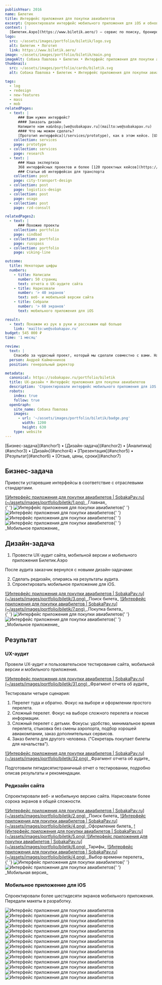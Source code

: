 ```yaml
---
publishYear: 2016
name: Билетик
title: Интерфейс приложения для покупки авиабилетов
excerpt: Спроектировали интерфейс мобильного приложения для iOS и обновили интерфейс сервиса по продаже авиабилетов.
context: |
  [Билетик.Аэро](https://www.biletik.aero/) — сервис по поиску, бронированию и онлайн-продаже дешевых авиабилетов.
logo:
  src: ~/assets/images/portfolio/biletik/logo.svg
  alt: Билетик • Логотип
  link: https://www.biletik.aero/
image: ~/assets/images/portfolio/biletik/main.png
imageAlt: Собака Павлова • Билетик • Интерфейс приложения для покупки авиабилетов
thumbnail:
  src: ~/assets/images/portfolio/cards/biletik.svg
  alt: Собака Павлова • Билетик • Интерфейс приложения для покупки авиабилетов

tags:
  - log
  - redesign
  - new-features
  - mass
  - mob
relatedPages:
  - text: |
      ### Вам нужен интерфейс?
      #### Заказать дизайн
      Напишите нам на&nbsp;[we@sobakapav.ru](mailto:we@sobakapav.ru) 
      #### Что мы можем сделать?
      [Прототип интерфейса](/services/prototype), как в этом кейсе. [UX-дизайн под ключ](/services/ux-design), [редизайн интерфейса](/services/redesign), [продуктовые исследования](/services/research) и [многое другое](/services).
    collection: services
    page: prototype
  - collection: services
    page: research
  - text: |
      ### Наша экспертиза
      368 интерфейсных проектов и более [120 проектных кейсов](https://sobakapav.ru/portfolio).
      ### Статьи об интерфейсах для транспорта
    collection: post
    page: city-transport-design
  - collection: post
    page: logistics-design
  - collection: post
    page: osago
  - collection: post
    page: rzd-consult

relatedPages2:
  - text: |
      ### Похожие проекты
    collection: portfolio
    page: sindbad
  - collection: portfolio
    page: russpass
  - collection: portfolio
    page: viking-line

outcome:
  title: Некоторые цифры
  numbers:
    - title: Написали
      number: 50 страниц
      text: отчета о UX-аудите сайта
    - title: Нарисовали
      number: '> 40 экранов'
      text: веб- и мобильной версии сайта
    - title: Собрали
      number: '> 60 экранов'
      text: мобильного приложения для iOS

result:
  - text: Покажем из рук в руки и расскажем ещё больше
    link: 'mailto:we@sobakapav.ru'
budget: 545 000 ₽
time: '1 месяц'

review:
  text: |
    Спасибо за чудесный проект, который мы сделали совместно с вами. Нас все устроило и было выполнено вами на великолепном уровне.
  person: Андрей Каймачников
  position: генеральный директор

metadata:
  canonical: https://sobakapav.ru/portfolio/biletik
  title: UX-дизайн • Интерфейс приложения для покупки авиабилетов
  description: 'Спроектировали интерфейс мобильного приложения для iOS и обновили интерфейс сервиса по продаже авиабилетов'
  robots:
    index: true
    follow: true
  openGraph:
    site_name: Собака Павлова
    images:
      - url: '~/assets/images/portfolio/biletik/badge.png'
        width: 1200
        height: 630
    type: website
---
```



<TOC>
  [Бизнес-задача](#anchor1) • [Дизайн-задача](#anchor2) • [Аналитика](#anchor3) • [Дизайн](#anchor4) •
  [Презентация](#anchor5) • [Результат](#anchor6) • [Отзыв, цены, сроки](#anchor7)
</TOC>

## <a name="anchor1" />Бизнес-задача

Привести устаревшие интерфейсы в соответствие с отраслевыми стандартами.

<a href="/images/portfolio/biletik/1-1.png" target="_blank">
  ![Интерфейс приложения для покупки авиабилетов | SobakaPav.ru](~/assets/images/portfolio/biletik/1.png)
</a>
_Главная_

<div class="flex gap-2 flex-wrap">
  {' '}
  <Image
    src="~/assets/images/portfolio/biletik/11.png"
    alt="Интерфейс приложения для покупки авиабилетов"
    class="min-w-72 grow shrink basis-0"
  />{' '}
  <Image
    src="~/assets/images/portfolio/biletik/12.png"
    alt="Интерфейс приложения для покупки авиабилетов"
    class="min-w-72 grow shrink basis-0"
  />{' '}
  <Image
    src="~/assets/images/portfolio/biletik/13.png"
    alt="Интерфейс приложения для покупки авиабилетов"
    class="min-w-72 grow shrink basis-0"
  />{' '}
  <Image
    src="~/assets/images/portfolio/biletik/14.png"
    alt="Интерфейс приложения для покупки авиабилетов"
    class="min-w-72 grow shrink basis-0"
  />{' '}
</div>
_Мобильное приложение_

## <a name="anchor2" />Дизайн-задача

1. Провести UX-аудит сайта, мобильной версии и мобильного приложения Билетик.Аэро

После аудита заказчик вернулся с новыми дизайн-задачами:

2. Сделать редизайн, опираясь на результаты аудита.
3. Спроектировать мобильное приложение для iOS.

<a href="/images/portfolio/biletik/3-1.png" target="_blank">
  ![Интерфейс приложения для покупки авиабилетов | SobakaPav.ru](~/assets/images/portfolio/biletik/3.png)
</a>
_Поиск билета_

<a href="/images/portfolio/biletik/7.png" target="_blank">
  ![Интерфейс приложения для покупки авиабилетов | SobakaPav.ru](~/assets/images/portfolio/biletik/7.png)
</a>
_Покупка билета_

<div class="flex gap-2 flex-wrap">
  {' '}
  <Image
    src="~/assets/images/portfolio/biletik/15.png"
    alt="Интерфейс приложения для покупки авиабилетов"
    class="min-w-72 grow shrink basis-0"
  />{' '}
  <Image
    src="~/assets/images/portfolio/biletik/16.png"
    alt="Интерфейс приложения для покупки авиабилетов"
    class="min-w-72 grow shrink basis-0"
  />{' '}
</div>
_Мобильное приложение_

## <a name="anchor3" />Результат

### UX-аудит

Провели UX-аудит и пользовательское тестирование сайта, мобильной версии и мобильного приложения.

<a href="/images/portfolio/biletik/31.png" target="_blank">
  ![Интерфейс приложения для покупки авиабилетов | SobakaPav.ru](~/assets/images/portfolio/biletik/31.png)
</a>
_Фрагмент отчета об аудите_

Тестировали четыре сценария:

1. Перелет туда и обратно. Фокус на выборе и оформлении простого перелета.
2. Сложный перелет. Фокус на выборе сложного перелета и поиске информации.
3. Сложный перелет с детьми. Фокусы: удобство, минимальное время перелета, стыковка без смены аэропорта, подбор хорошей авиакомпании, заказ дополнительных сервисов.
4. Заказ билета для другого человека. ("Секретарь покупает билеты для начальства").

<a href="/images/portfolio/biletik/32.png" target="_blank">
  ![Интерфейс приложения для покупки авиабилетов | SobakaPav.ru](~/assets/images/portfolio/biletik/32.png)
</a>
_Фрагмент отчета об аудите_

Подготовили пятидесятистраничный отчет о тестировании, подробно описав результаты и рекомендации.

### Редизайн сайта

Спроектировали веб- и мобильную версию сайта. Нарисовали более сорока экранов в общей сложности.

<a href="/images/portfolio/biletik/2.png" target="_blank">
  ![Интерфейс приложения для покупки авиабилетов | SobakaPav.ru](~/assets/images/portfolio/biletik/2.png)
</a>
_Поиск билета_

<a href="/images/portfolio/biletik/4.png" target="_blank">
  ![Интерфейс приложения для покупки авиабилетов | SobakaPav.ru](~/assets/images/portfolio/biletik/4.png)
</a>
_Оформление билета_

<a href="/images/portfolio/biletik/5.png" target="_blank">
  ![Интерфейс приложения для покупки авиабилетов | SobakaPav.ru](~/assets/images/portfolio/biletik/5.png)
</a>
<a href="/images/portfolio/biletik/6.png" target="_blank">
  ![Интерфейс приложения для покупки авиабилетов | SobakaPav.ru](~/assets/images/portfolio/biletik/6.png)
</a>
_Тарифы_

<a href="/images/portfolio/biletik/4.png" target="_blank">
  ![Интерфейс приложения для покупки авиабилетов | SobakaPav.ru](~/assets/images/portfolio/biletik/4.png)
</a>
_Выбор времени перелета_

<div class="flex gap-2 flex-wrap">
  {' '}
  <Image
    src="~/assets/images/portfolio/biletik/9.png"
    alt="Интерфейс приложения для покупки авиабилетов"
    class="min-w-72 grow shrink basis-0"
  />{' '}
  <Image
    src="~/assets/images/portfolio/biletik/10.png"
    alt="Интерфейс приложения для покупки авиабилетов"
    class="min-w-72 grow shrink basis-0"
  />{' '}
</div>
_Мобильная версия_

### Мобильное приложение для iOS

Спроектировали более шестидесяти экранов мобильного приложения. Передали макеты в разработку.

<div class="flex gap-2 flex-wrap">
  <Image
    src="~/assets/images/portfolio/biletik/17.png"
    alt="Интерфейс приложения для покупки авиабилетов"
    class="min-w-72 grow shrink basis-0"
  />
  <Image
    src="~/assets/images/portfolio/biletik/18.png"
    alt="Интерфейс приложения для покупки авиабилетов"
    class="min-w-72 grow shrink basis-0"
  />
</div>
<div class="flex gap-2 flex-wrap">
  <Image
    src="~/assets/images/portfolio/biletik/19.png"
    alt="Интерфейс приложения для покупки авиабилетов"
    class="min-w-72 grow shrink basis-0"
  />
  <Image
    src="~/assets/images/portfolio/biletik/20.png"
    alt="Интерфейс приложения для покупки авиабилетов"
    class="min-w-72 grow shrink basis-0"
  />
</div>
<div class="flex gap-2 flex-wrap">
  <Image
    src="~/assets/images/portfolio/biletik/21.png"
    alt="Интерфейс приложения для покупки авиабилетов"
    class="min-w-72 grow shrink basis-0"
  />
  <Image
    src="~/assets/images/portfolio/biletik/22.png"
    alt="Интерфейс приложения для покупки авиабилетов"
    class="min-w-72 grow shrink basis-0"
  />
</div>
<div class="flex gap-2 flex-wrap">
  <Image
    src="~/assets/images/portfolio/biletik/23.png"
    alt="Интерфейс приложения для покупки авиабилетов"
    class="min-w-72 grow shrink basis-0"
  />
  <Image
    src="~/assets/images/portfolio/biletik/24.png"
    alt="Интерфейс приложения для покупки авиабилетов"
    class="min-w-72 grow shrink basis-0"
  />
</div>
<div class="flex gap-2 flex-wrap">
  <Image
    src="~/assets/images/portfolio/biletik/25.png"
    alt="Интерфейс приложения для покупки авиабилетов"
    class="min-w-72 grow shrink basis-0"
  />
  <Image
    src="~/assets/images/portfolio/biletik/26.png"
    alt="Интерфейс приложения для покупки авиабилетов"
    class="min-w-72 grow shrink basis-0"
  />
</div>
<div class="flex gap-2 flex-wrap">
  <Image
    src="~/assets/images/portfolio/biletik/27.png"
    alt="Интерфейс приложения для покупки авиабилетов"
    class="min-w-72 grow shrink basis-0"
  />
  <Image
    src="~/assets/images/portfolio/biletik/28.png"
    alt="Интерфейс приложения для покупки авиабилетов"
    class="min-w-72 grow shrink basis-0"
  />
</div>
<div class="flex gap-2 flex-wrap">
  <Image
    src="~/assets/images/portfolio/biletik/29.png"
    alt="Интерфейс приложения для покупки авиабилетов"
    class="min-w-72 grow shrink basis-0"
  />
  <Image
    src="~/assets/images/portfolio/biletik/30.png"
    alt="Интерфейс приложения для покупки авиабилетов"
    class="min-w-72 grow shrink basis-0"
  />
</div>

## <a name="anchor4" />

